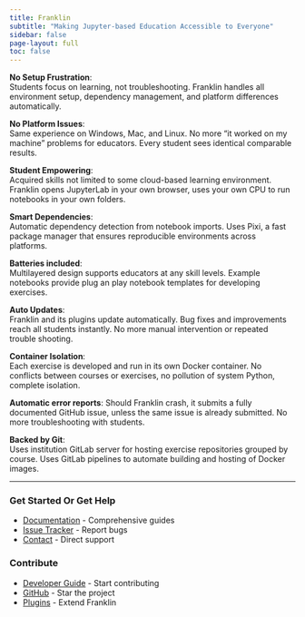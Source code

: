 ```yaml
---
title: Franklin
subtitle: "Making Jupyter-based Education Accessible to Everyone"
sidebar: false
page-layout: full
toc: false
---
```


<link rel="stylesheet" href="https://cdn.jsdelivr.net/npm/bootstrap-icons@1.11.0/font/bootstrap-icons.css">


::: {.grid}

::: {.g-col-12 .g-col-md-4}

<i class="bi bi-cup-hot"></i> **No Setup Frustration**: <br>Students focus on learning, not troubleshooting. Franklin handles all environment setup, dependency management, and platform differences automatically.

:::

::: {.g-col-12 .g-col-md-4}

<i class="bi bi-laptop"></i> **No Platform Issues**: <br>Same experience on Windows, Mac, and Linux. No more "it worked on my machine" problems for educators. Every student sees identical comparable results.

:::

::: {.g-col-12 .g-col-md-4}

<i class="bi bi-rocket-takeoff"></i> **Student Empowering**: <br>Acquired skills not limited to some cloud-based learning environment. Franklin opens JupyterLab in your own browser, uses your own CPU to run notebooks in your own folders.

:::

::: {.g-col-12 .g-col-md-4}

<i class="bi bi-arrow-repeat"></i> **Smart Dependencies**: <br>Automatic dependency detection from notebook imports. Uses Pixi, a fast package manager that ensures reproducible environments across platforms. 

:::

::: {.g-col-12 .g-col-md-4}

<i class="bi bi-battery-full"></i> **Batteries included**: <br>Multilayered design supports educators at any skill levels. Example notebooks provide plug an play notebook templates for developing exercises.

:::

::: {.g-col-12 .g-col-md-4}

<i class="bi bi-cloud-download"></i> **Auto Updates**: <br>Franklin and its plugins update automatically. Bug fixes and improvements reach all students instantly. No more manual intervention or repeated trouble shooting. 

:::

::: {.g-col-12 .g-col-md-4}

<i class="bi bi-box-seam"></i> **Container Isolation**: <br>Each exercise is developed and run in its own Docker container. No conflicts between courses or exercises, no pollution of system Python, complete isolation. 

:::

::: {.g-col-12 .g-col-md-4}

<i class="bi bi-bug"></i> **Automatic error reports**: Should Franklin crash, it submits a fully documented GitHub issue, unless the same issue is already submitted. No more troubleshooting with students.

:::

::: {.g-col-12 .g-col-md-4}

<i class="bi bi-git"></i> **Backed by Git**: <br>Uses institution GitLab server for hosting exercise repositories grouped by course. Uses GitLab pipelines to automate building and hosting of Docker images.

:::

:::


---

::: {.grid}

::: {.g-col-12 .g-col-md-6}
### Get Started Or Get Help

- <i class="bi bi-box-seam"></i> [Documentation](pages/getting_started.qmd) - Comprehensive guides
- <i class="bi bi-box-seam"></i> [Issue Tracker](https://github.com/munch-group/franklin/issues) - Report bugs
- <i class="bi bi-box-seam"></i> [Contact](mailto:kaspermunch@birc.au.dk) - Direct support
:::

::: {.g-col-12 .g-col-md-6}
### Contribute

- <i class="bi bi-box-seam"></i> [Developer Guide](pages/developer_guide.qmd) - Start contributing
- <i class="bi bi-box-seam"></i> [GitHub](https://github.com/munch-group/franklin) - Star the project
- <i class="bi bi-box-seam"></i> [Plugins](pages/developer_guide.qmd#plugin-development) - Extend Franklin

:::

:::


